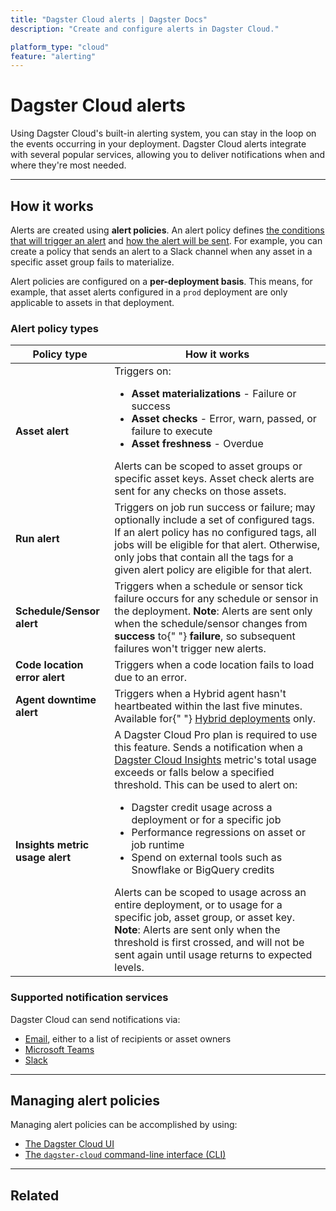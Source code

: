 ```yaml
---
title: "Dagster Cloud alerts | Dagster Docs"
description: "Create and configure alerts in Dagster Cloud."

platform_type: "cloud"
feature: "alerting"
---
```


# Dagster Cloud alerts

<ApplicableDagsterProduct />

Using Dagster Cloud's built-in alerting system, you can stay in the loop on the events occurring in your deployment. Dagster Cloud alerts integrate with several popular services, allowing you to deliver notifications when and where they're most needed.

---

## How it works

Alerts are created using **alert policies**. An alert policy defines [the conditions that will trigger an alert](#alert-policy-types) and [how the alert will be sent](#supported-notification-services). For example, you can create a policy that sends an alert to a Slack channel when any asset in a specific asset group fails to materialize.

Alert policies are configured on a **per-deployment basis**. This means, for example, that asset alerts configured in a `prod` deployment are only applicable to assets in that deployment.

### Alert policy types

<table
  className="table"
  style={{
    width: "100%",
  }}
>
  <thead>
    <tr>
      <th
        style={{
          width: "25%",
        }}
      >
        Policy type
      </th>
      <th>How it works</th>
    </tr>
  </thead>
  <tbody>
    <tr>
      <td>
        <strong>Asset alert</strong>
      </td>
      <td>
        Triggers on:
        <ul>
          <li>
            <strong>Asset materializations</strong> - Failure or success
          </li>
          <li>
            <strong>Asset checks</strong> - Error, warn, passed, or failure to
            execute
          </li>
          <li>
            <strong>Asset freshness</strong> - Overdue
          </li>
        </ul>
        Alerts can be scoped to asset groups or specific asset keys. Asset check
        alerts are sent for any checks on those assets.
      </td>
    </tr>
    <tr>
      <td>
        <strong>Run alert</strong>
      </td>
      <td>
        Triggers on job run success or failure; may optionally include a set of
        configured tags. If an alert policy has no configured tags, all jobs
        will be eligible for that alert. Otherwise, only jobs that contain all
        the tags for a given alert policy are eligible for that alert.
      </td>
    </tr>
    <tr>
      <td>
        <strong>Schedule/Sensor alert</strong>
      </td>
      <td>
        Triggers when a schedule or sensor tick failure occurs for any schedule
        or sensor in the deployment. <strong>Note</strong>: Alerts are sent only
        when the schedule/sensor changes from <strong>success</strong> to{" "}
        <strong>failure</strong>, so subsequent failures won't trigger new
        alerts.
      </td>
    </tr>
    <tr>
      <td>
        <strong>Code location error alert</strong>
      </td>
      <td>Triggers when a code location fails to load due to an error.</td>
    </tr>
    <tr>
      <td>
        <strong>Agent downtime alert</strong>
      </td>
      <td>
        Triggers when a Hybrid agent hasn't heartbeated within the last five
        minutes. Available for{" "}
        <a href="/dagster-cloud/deployment/hybrid">Hybrid deployments</a> only.
      </td>
    </tr>
    <tr>
      <td>
        <strong>Insights metric usage alert</strong>
      </td>
      <td>
        <Note>A Dagster Cloud Pro plan is required to use this feature.</Note>
        Sends a notification when a <a href="/dagster-cloud/insights">Dagster Cloud Insights</a> metric's total
        usage exceeds or falls below a specified threshold. This can be used to alert on:
        <ul>
          <li>
            Dagster credit usage across a deployment or for a specific job
          </li>
          <li>
            Performance regressions on asset or job runtime
          </li>
          <li>
            Spend on external tools such as Snowflake or BigQuery credits
          </li>
        </ul>
        Alerts can be scoped to usage across an entire deployment, or to usage for a specific job,
        asset group, or asset key. <strong>Note</strong>: Alerts are sent only
        when the threshold is first crossed, and will not be sent again until usage
        returns to expected levels.
      </td>
    </tr>
  </tbody>
</table>

### Supported notification services

Dagster Cloud can send notifications via:

- [Email](/dagster-cloud/managing-deployments/alerts/email), either to a list of recipients or asset owners
- [Microsoft Teams](/dagster-cloud/managing-deployments/alerts/microsoft-teams)
- [Slack](/dagster-cloud/managing-deployments/alerts/slack)

---

## Managing alert policies

Managing alert policies can be accomplished by using:

- [The Dagster Cloud UI](/dagster-cloud/managing-deployments/alerts/managing-alerts-in-ui)
- [The `dagster-cloud` command-line interface (CLI)](/dagster-cloud/managing-deployments/alerts/managing-alerts-cli)

---

## Related

<ArticleList>
  <ArticleListItem
    title="Managing alerts in the Dagster UI"
    href="/dagster-cloud/managing-deployments/alerts/managing-alerts-in-ui"
  ></ArticleListItem>
  <ArticleListItem
    title="Managing alerts using the dagster-cloud CLI"
    href="/dagster-cloud/managing-deployments/alerts/managing-alerts-cli"
  ></ArticleListItem>
  <ArticleListItem
    title="Managing code locations"
    href="/dagster-cloud/managing-deployments/code-locations"
  ></ArticleListItem>
  <ArticleListItem
    title="Deployment settings"
    href="/dagster-cloud/managing-deployments/deployment-settings-reference"
  ></ArticleListItem>
  <ArticleListItem
    title="dagster-cloud CLI"
    href="/dagster-cloud/managing-deployments/dagster-cloud-cli"
  ></ArticleListItem>
  <ArticleListItem
    title="dagster_cloud.yaml"
    href="/dagster-cloud/managing-deployments/dagster-cloud-yaml"
  ></ArticleListItem>
</ArticleList>
